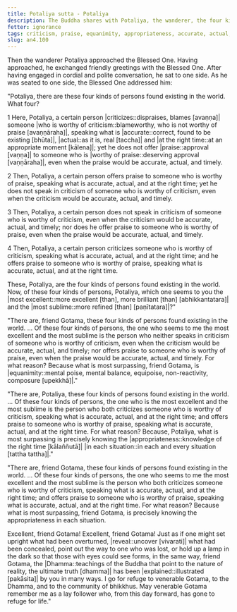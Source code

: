 ```yaml
---
title: Potaliya sutta - Potaliya
description: The Buddha shares with Potaliya, the wanderer, the four kinds of persons found existing in the world - 1) one who criticizes the blameworthy, 2) who praises the praiseworthy, 3) who neither criticizes nor praises, and 4) who criticizes the blameworthy and praises the praiseworthy.
fetter: ignorance
tags: criticism, praise, equanimity, appropriateness, accurate, actual, timely, an, an4
slug: an4.100
---
```


Then the wanderer Potaliya approached the Blessed One. Having approached, he exchanged friendly greetings with the Blessed One. After having engaged in cordial and polite conversation, he sat to one side. As he was seated to one side, the Blessed One addressed him:

"Potaliya, there are these four kinds of persons found existing in the world. What four?

1 Here, Potaliya, a certain person |criticizes::dispraises, blames [avaṇṇa]| someone \|who is worthy of criticism::blameworthy, who is not worthy of praise [avaṇṇāraha]|, speaking what is |accurate::correct, found to be existing [bhūta]|, |actual::as it is, real [taccha]| and \|at the right time::at an appropriate moment [kālena]|; yet he does not offer |praise::approval [vaṇṇa]| to someone who is \|worthy of praise::deserving approval [vaṇṇāraha]|, even when the praise would be accurate, actual, and timely.

2 Then, Potaliya, a certain person offers praise to someone who is worthy of praise, speaking what is accurate, actual, and at the right time; yet he does not speak in criticism of someone who is worthy of criticism, even when the criticism would be accurate, actual, and timely.

3 Then, Potaliya, a certain person does not speak in criticism of someone who is worthy of criticism, even when the criticism would be accurate, actual, and timely; nor does he offer praise to someone who is worthy of praise, even when the praise would be accurate, actual, and timely.

4 Then, Potaliya, a certain person criticizes someone who is worthy of criticism, speaking what is accurate, actual, and at the right time; and he offers praise to someone who is worthy of praise, speaking what is accurate, actual, and at the right time.

These, Potaliya, are the four kinds of persons found existing in the world. Now, of these four kinds of persons, Potaliya, which one seems to you the \|most excellent::more excellent [than], more brilliant [than] [abhikkantatara]| and the \|most sublime::more refined [than] [paṇītatara]|?"

"There are, friend Gotama, these four kinds of persons found existing in the world. ... Of these four kinds of persons, the one who seems to me the most excellent and the most sublime is the person who neither speaks in criticism of someone who is worthy of criticism, even when the criticism would be accurate, actual, and timely; nor offers praise to someone who is worthy of praise, even when the praise would be accurate, actual, and timely. For what reason? Because what is most surpassing, friend Gotama, is |equanimity::mental poise, mental balance, equipoise, non-reactivity, composure [upekkhā]|."

"There are, Potaliya, these four kinds of persons found existing in the world. ... Of these four kinds of persons, the one who is the most excellent and the most sublime is the person who both criticizes someone who is worthy of criticism, speaking what is accurate, actual, and at the right time; and offers praise to someone who is worthy of praise, speaking what is accurate, actual, and at the right time. For what reason? Because, Potaliya, what is most surpassing is precisely knowing the |appropriateness::knowledge of the right time [kālaññutā]| \|in each situation::in each and every situation [tattha tattha]|."

"There are, friend Gotama, these four kinds of persons found existing in the world. ... Of these four kinds of persons, the one who seems to me the most excellent and the most sublime is the person who both criticizes someone who is worthy of criticism, speaking what is accurate, actual, and at the right time; and offers praise to someone who is worthy of praise, speaking what is accurate, actual, and at the right time. For what reason? Because what is most surpassing, friend Gotama, is precisely knowing the appropriateness in each situation.

Excellent, friend Gotama! Excellent, friend Gotama! Just as if one might set upright what had been overturned, |reveal::uncover [vivarati]| what had been concealed, point out the way to one who was lost, or hold up a lamp in the dark so that those with eyes could see forms, in the same way, friend Gotama, the |Dhamma::teachings of the Buddha that point to the nature of reality, the ultimate truth [dhamma]| has been |explained::illustrated [pakāsita]| by you in many ways. I go for refuge to venerable Gotama, to the Dhamma, and to the community of bhikkhus. May venerable Gotama remember me as a lay follower who, from this day forward, has gone to refuge for life."